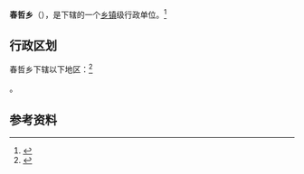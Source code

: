{{中国乡级行政区|54/23/28/202/000}}

'''春哲乡'''（{{bo|z=ཕྲུ་སྒྲིག་}}），是{{PRC admin/fullname|54/23/28/202/000|3}}下辖的一个[[乡镇|乡镇]]级行政单位。<ref>{{PRC admin/ref sgc|{{PRC admin/parent|54/23/28/202/000}}}}</ref>

== 行政区划 ==

春哲乡下辖以下地区：<ref>{{PRC admin/ref sgc|54/23/28/202/000}}</ref>

{{PRC admin/children|54/23/28/202/000}}。

== 参考资料 ==

{{reflist}}

{{行政区划小作品}}
{{PRC admin/navcat|54/23/28/202/000}}
